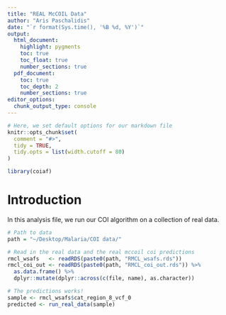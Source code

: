 ```yaml
---
title: "REAL McCOIL Data"
author: "Aris Paschalidis"
date: "`r format(Sys.time(), '%B %d, %Y')`"
output:
  html_document:
    highlight: pygments
    toc: true
    toc_float: true
    number_sections: true
  pdf_document:
    toc: true
    toc_depth: 2
    number_sections: true
editor_options:
  chunk_output_type: console
---
```


```r
# Here, we set default options for our markdown file
knitr::opts_chunk$set(
  comment = "#>",
  tidy = TRUE,
  tidy.opts = list(width.cutoff = 80)
)

library(coiaf)
```

# Introduction

In this analysis file, we run our COI algorithm on a collection of real data.

```r
# Path to data
path = "~/Desktop/Malaria/COI data/"

# Read in the real data and the real mccoil coi predictions
rmcl_wsafs   <- readRDS(paste0(path, "RMCL_wsafs.rds"))
rmcl_coi_out <- readRDS(paste0(path, "RMCL_coi_out.rds")) %>% 
  as.data.frame() %>% 
  dplyr::mutate(dplyr::across(c(file, name), as.character))
```

```r
# The predictions works!
sample <- rmcl_wsafs$cat_region_8_vcf_0
predicted <- run_real_data(sample)



```

